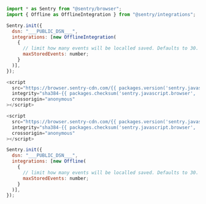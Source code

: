 ```javascript {tabTitle:"JavaScript"}
import * as Sentry from "@sentry/browser";
import { Offline as OfflineIntegration } from "@sentry/integrations";

Sentry.init({
  dsn: "___PUBLIC_DSN___",
  integrations: [new OfflineIntegration(
    {
      // limit how many events will be localled saved. Defaults to 30.
      maxStoredEvents: number;
    }
  )],
});
```

```javascript {tabTitle:"CDN"}
<script
  src="https://browser.sentry-cdn.com/{{ packages.version('sentry.javascript.browser') }}/bundle.min.js"
  integrity="sha384-{{ packages.checksum('sentry.javascript.browser', 'bundle.min.js', 'sha384-base64') }}"
  crossorigin="anonymous"
></script>

<script
  src="https://browser.sentry-cdn.com/{{ packages.version('sentry.javascript.browser') }}/offline.min.js"
  integrity="sha384-{{ packages.checksum('sentry.javascript.browser', 'offline.min.js', 'sha384-base64') }}"
  crossorigin="anonymous"
></script>

Sentry.init({
  dsn: "___PUBLIC_DSN___",
  integrations: [new Offline(
    {
      // limit how many events will be localled saved. Defaults to 30.
      maxStoredEvents: number;
    }
  )],
});
```
